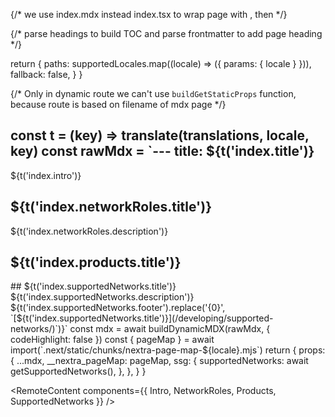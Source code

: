{/* we use index.mdx instead index.tsx to wrap page with <MDXLayout />, then */}

{/* parse headings to build TOC and parse frontmatter to add page heading */}



  return {
    paths: supportedLocales.map((locale) => ({ params: { locale } })),
    fallback: false,
  }
}

{/* Only in dynamic route we can't use `buildGetStaticProps` function, because route is based on filename of mdx page */}

  const t = (key) => translate(translations, locale, key)
  const rawMdx = `---
title: ${t('index.title')}
---
${t('index.intro')}
<Intro />
## ${t('index.networkRoles.title')}
${t('index.networkRoles.description')}
<NetworkRoles />
## ${t('index.products.title')}
<Products />
## ${t('index.supportedNetworks.title')}
${t('index.supportedNetworks.description')}
<SupportedNetworks />
${t('index.supportedNetworks.footer').replace('{0}', `[${t('index.supportedNetworks.title')}](/developing/supported-networks/)`)}`
  const mdx = await buildDynamicMDX(rawMdx, { codeHighlight: false })
  const { pageMap } = await import(`.next/static/chunks/nextra-page-map-${locale}.mjs`)
  return {
    props: {
      ...mdx,
      __nextra_pageMap: pageMap,
      ssg: {
        supportedNetworks: await getSupportedNetworks(),
      },
    },
  }
}

<RemoteContent components={{ Intro, NetworkRoles, Products, SupportedNetworks }} />
